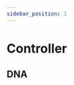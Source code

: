 ```yaml
---
sidebar_position: 1
---
```




# Controller

## DNA
<CircularController
  sequence="TCCTCGCATAGGGCGGATCGGTATTCATGGGACGCCACACAACTCTTAGATTGATTGTCGCTTTCAGGCGTGTCATCCTGCGCCCCGGCACGAGCTCGTCCGGCGGTATAGTCGTATGTGCTTATACACATCAAAGCTAACAAATCTTTCTGCGGGCGGTCGTCACGACACACGTTCTTACG"
  isProtein={false} 
  width={600}
  height={400}
  isProtein={false}
  annotations={[]}
  codons={humanCodons}
  Search={Search}
/>
